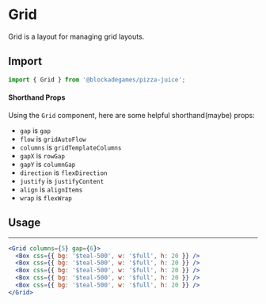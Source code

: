 
# Grid

Grid is a layout for managing grid layouts.

## Import

```jsx
import { Grid } from '@blockadegames/pizza-juice';
```

#### Shorthand Props

Using the `Grid` component, here are some helpful shorthand(maybe) props:

- `gap` is `gap`
- `flow` is `gridAutoFlow`
- `columns` is `gridTemplateColumns`
- `gapX` is `rowGap`
- `gapY` is `columnGap`
- `direction` is `flexDirection`
- `justify` is `justifyContent`
- `align` is `alignItems`
- `wrap` is `flexWrap`

## Usage

<Grid columns={5} gap={6}>
  <Box css={{ bg: '$teal-500', w: '$full', h: 20 }} />
  <Box css={{ bg: '$teal-500', w: '$full', h: 20 }} />
  <Box css={{ bg: '$teal-500', w: '$full', h: 20 }} />
  <Box css={{ bg: '$teal-500', w: '$full', h: 20 }} />
  <Box css={{ bg: '$teal-500', w: '$full', h: 20 }} />
</Grid>

---

```jsx
<Grid columns={5} gap={6}>
  <Box css={{ bg: '$teal-500', w: '$full', h: 20 }} />
  <Box css={{ bg: '$teal-500', w: '$full', h: 20 }} />
  <Box css={{ bg: '$teal-500', w: '$full', h: 20 }} />
  <Box css={{ bg: '$teal-500', w: '$full', h: 20 }} />
  <Box css={{ bg: '$teal-500', w: '$full', h: 20 }} />
</Grid>
```
